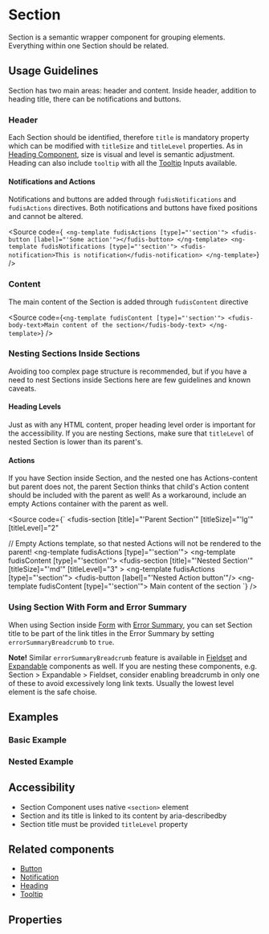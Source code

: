 
<Meta title="Components/Section" />

# Section

Section is a semantic wrapper component for grouping elements. Everything within one Section should be related.

## Usage Guidelines

Section has two main areas: header and content. Inside header, addition to heading title, there can be notifications and buttons.

### Header

Each Section should be identified, therefore `title` is mandatory property which can be modified with `titleSize` and `titleLevel` properties. As in [Heading Component](/docs/components-typography-heading--documentation), size is visual and level is semantic adjustment.
Heading can also include `tooltip` with all the [Tooltip](/docs/directives-tooltip--documentation) Inputs available.

#### Notifications and Actions

Notifications and buttons are added through `fudisNotifications` and `fudisActions` directives. Both notifications and buttons have fixed positions and cannot be altered.

<Source
  code={`
  <ng-template fudisActions [type]="'section'">
  <fudis-button [label]="'Some action'"></fudis-button>
</ng-template>
<ng-template fudisNotifications [type]="'section'">
  <fudis-notification>This is notification</fudis-notification>
</ng-template>`}
/>

### Content

The main content of the Section is added through `fudisContent` directive

<Source
  code={`<ng-template fudisContent [type]="'section'">
  <fudis-body-text>Main content of the section</fudis-body-text>
</ng-template>`}
/>

### Nesting Sections Inside Sections

Avoiding too complex page structure is recommended, but if you have a need to nest Sections inside Sections here are few guidelines and known caveats.

#### Heading Levels

Just as with any HTML content, proper heading level order is important for the accessibility. If you are nesting Sections, make sure that `titleLevel` of nested Section is lower than its parent's.

#### Actions

If you have Section inside Section, and the nested one has Actions-content but parent does not, the parent Section thinks that child's Action content should be included with the parent as well! As a workaround, include an empty Actions container with the parent as well.

<Source
  code={`
<fudis-section
  [title]="'Parent Section'"
  [titleSize]="'lg'"
  [titleLevel]="2"
  >
  // Empty Actions template, so that nested Actions will not be rendered to the parent!
  <ng-template fudisActions [type]="'section'"></ng-template>
  <ng-template fudisContent [type]="'section'">
    <fudis-section
      [title]="'Nested Section'"
      [titleSize]="'md'"
      [titleLevel]="3" >
      <ng-template fudisActions [type]="'section'">
        <fudis-button [label]="'Nested Action button'"/>
      </ng-template>
      <ng-template fudisContent [type]="'section'">
        <fudis-body-text>Main content of the section</fudis-body-text>
      </ng-template>
    </fudis-section>
  </ng-template>
</fudis-section>
  `}
/>

### Using Section With Form and Error Summary

When using Section inside [Form](/docs/components-form-form--documentation) with [Error Summary](/docs/components-form-error-summary--documentation), you can set Section title to be part of the link titles in the Error Summary by setting `errorSummaryBreadcrumb` to `true`.

**Note!** Similar `errorSummaryBreadcrumb` feature is available in [Fieldset](/docs/components-form-field-set--documentation) and [Expandable](/docs/components-expandable--documentation) components as well. If you are nesting these components, e.g. Section > Expandable > Fieldset, consider enabling breadcrumb in only one of these to avoid excessively long link texts. Usually the lowest level element is the safe choise.

## Examples

### Basic Example

<Canvas of={SectionStories.Example}></Canvas>

### Nested Example

<Canvas of={SectionStories.NestedExample}></Canvas>

## Accessibility

- Section Component uses native `<section>` element
- Section and its title is linked to its content by aria-describedby
- Section title must be provided `titleLevel` property

## Related components

- [Button](/docs/components-button--documentation)
- [Notification](/docs/components-notification--documentation)
- [Heading](/docs/components-typography-heading--documentation)
- [Tooltip](/docs/directives-tooltip--documentation)

## Properties

<ArgTypes of={SectionComponent} />
